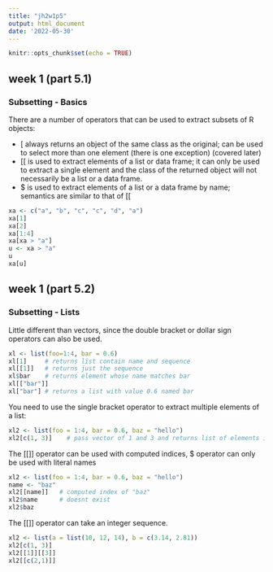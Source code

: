 ```yaml
---
title: "jh2w1p5"
output: html_document
date: '2022-05-30'
---
```


```r
knitr::opts_chunk$set(echo = TRUE)
```

## week 1 (part 5.1)
### Subsetting - Basics

There are a number of operators that can be used to extract subsets of R objects:

* [ always returns an object of the same class as the original; can be used to select more than one element (there is one exception) (covered later)
* [[ is used to extract elements of a list or data frame; it can only be used to extract a single element and the class of the returned object will not necessarily be a list or a data frame.
* $ is used to extract elements of a list or a data frame by name; semantics are similar to that of [[

```r
xa <- c("a", "b", "c", "c", "d", "a")
xa[1]
xa[2]
xa[1:4]
xa[xa > "a"]
u <- xa > "a"
u
xa[u]
```

## week 1 (part 5.2)
### Subsetting - Lists
Little different than vectors, since the double bracket or dollar sign operators can also be used.

```r
xl <- list(foo=1:4, bar = 0.6)
xl[1]     # returns list contain name and sequence
xl[[1]]   # returns just the sequence
xl$bar    # returns element whose name matches bar
xl[["bar"]]
xl["bar"] # returns a list with value 0.6 named bar
```

You need to use the single bracket operator to extract multiple elements of a list:
```r
xl2 <- list(foo = 1:4, bar = 0.6, baz = "hello")
xl2[c(1, 3)]    # pass vector of 1 and 3 and returns list of elements in these positions
```

The [[]] operator can be used with computed indices, $ operator can only be used with literal names
```r
xl2 <- list(foo = 1:4, bar = 0.6, baz = "hello")
name <- "baz" 
xl2[[name]]   # computed index of "baz"
xl2$name      # doesnt exist
xl2$baz
```

The [[]] operator can take an integer sequence. 
```r
xl2 <- list(a = list(10, 12, 14), b = c(3.14, 2.81))
xl2[c(1, 3)]
xl2[[1]][[3]]
xl2[[c(2,1)]]
```
